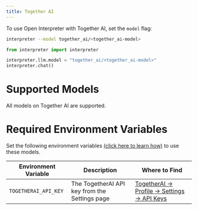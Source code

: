 ```yaml
---
title: Together AI
---
```


To use Open Interpreter with Together AI, set the `model` flag:

<CodeGroup>

```bash Terminal
interpreter --model together_ai/<together_ai-model>
```

```python Python
from interpreter import interpreter

interpreter.llm.model = "together_ai/<together_ai-model>"
interpreter.chat()
```

</CodeGroup>

# Supported Models

All models on Together AI are supported.

# Required Environment Variables

Set the following environment variables [(click here to learn how)](https://chat.openai.com/share/1062cdd8-62a1-4aa8-8ec9-eca45645971a) to use these models.

| Environment Variable  | Description                                   | Where to Find                                                                               |
| --------------------- | --------------------------------------------- | ------------------------------------------------------------------------------------------- |
| `TOGETHERAI_API_KEY` | The TogetherAI API key from the Settings page | [TogetherAI -> Profile -> Settings -> API Keys](https://api.together.xyz/settings/api-keys) |
